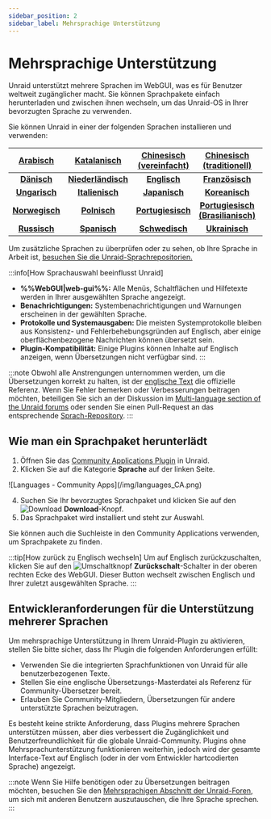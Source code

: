 ```yaml
---
sidebar_position: 2
sidebar_label: Mehrsprachige Unterstützung
---
```


# Mehrsprachige Unterstützung

Unraid unterstützt mehrere Sprachen im WebGUI, was es für Benutzer weltweit zugänglicher macht. Sie können Sprachpakete einfach herunterladen und zwischen ihnen wechseln, um das Unraid-OS in Ihrer bevorzugten Sprache zu verwenden.

Sie können Unraid in einer der folgenden Sprachen installieren und verwenden:

|  **[Arabisch](https://github.com/unraid/lang-ar_AR)**  |   **[Katalanisch](https://github.com/unraid/lang-ca_CA)**  | **[Chinesisch (vereinfacht)](https://github.com/unraid/lang-zh_CN)** |   **[Chinesisch (traditionell)](https://github.com/unraid/lang-zh_TW)**   | **[Kroatisch](https://github.com/unraid/lang-hr_HR)** |
| :----------------------------------------------------: | :--------------------------------------------------------: | :------------------------------------------------------------------: | :-----------------------------------------------------------------------: | :---------------------------------------------------: |
|   **[Dänisch](https://github.com/unraid/lang-da_DA)**  | **[Niederländisch](https://github.com/unraid/lang-nl_NL)** |         **[Englisch](https://github.com/unraid/lang-en_US)**         |          **[Französisch](https://github.com/unraid/lang-fr_FR)**          |  **[Deutsch](https://github.com/unraid/lang-de_DE)**  |
|  **[Ungarisch](https://github.com/unraid/lang-hu_HU)** |   **[Italienisch](https://github.com/unraid/lang-it_IT)**  |         **[Japanisch](https://github.com/unraid/lang-ja_JA)**        |           **[Koreanisch](https://github.com/unraid/lang-ko_KO)**          |  **[Lettisch](https://github.com/unraid/lang-lv_LV)** |
| **[Norwegisch](https://github.com/unraid/lang-no_NO)** |    **[Polnisch](https://github.com/unraid/lang-pl_PL)**    |       **[Portugiesisch](https://github.com/unraid/lang-pt_PT)**      | **[Portugiesisch (Brasilianisch)](https://github.com/unraid/lang-pt_BR)** | **[Rumänisch](https://github.com/unraid/lang-ro_RO)** |
|  **[Russisch](https://github.com/unraid/lang-ru_RU)**  |    **[Spanisch](https://github.com/unraid/lang-es_ES)**    |        **[Schwedisch](https://github.com/unraid/lang-sv_SE)**        |           **[Ukrainisch](https://github.com/unraid/lang-uk_UA)**          |                                                       |

Um zusätzliche Sprachen zu überprüfen oder zu sehen, ob Ihre Sprache in Arbeit ist, [besuchen Sie die Unraid-Sprachrepositorien.](https://github.com/unraid/language-templates)

:::info[How Sprachauswahl beeinflusst Unraid]

- **%%WebGUI|web-gui%%:** Alle Menüs, Schaltflächen und Hilfetexte werden in Ihrer ausgewählten Sprache angezeigt.
- **Benachrichtigungen:** Systembenachrichtigungen und Warnungen erscheinen in der gewählten Sprache.
- **Protokolle und Systemausgaben:** Die meisten Systemprotokolle bleiben aus Konsistenz- und Fehlerbehebungsgründen auf Englisch, aber einige oberflächenbezogene Nachrichten können übersetzt sein.
- **Plugin-Kompatibilität:** Einige Plugins können Inhalte auf Englisch anzeigen, wenn Übersetzungen nicht verfügbar sind.
  :::

:::note
Obwohl alle Anstrengungen unternommen werden, um die Übersetzungen korrekt zu halten, ist der [englische Text](https://github.com/unraid/lang-en_US) die offizielle Referenz. Wenn Sie Fehler bemerken oder Verbesserungen beitragen möchten, beteiligen Sie sich an der Diskussion im [Multi-language section of the Unraid forums](https://forums.unraid.net/forum/75-multi-language-section/) oder senden Sie einen Pull-Request an das entsprechende [Sprach-Repository](https://github.com/unraid/language-templates).
:::

## Wie man ein Sprachpaket herunterlädt

1. Öffnen Sie das [Community Applications Plugin](https://unraid.net/community/apps) in Unraid.
2. Klicken Sie auf die Kategorie **Sprache** auf der linken Seite.

<div style={{ margin: 'auto', maxWidth: '600px', display: 'flex', flexDirection: 'column', alignItems: 'center' }}>
  ![Languages - Community Apps](/img/languages_CA.png)
</div>

4. Suchen Sie Ihr bevorzugtes Sprachpaket und klicken Sie auf den ![Download](/img/download_button_icon.png) **Download**-Knopf.
5. Das Sprachpaket wird installiert und steht zur Auswahl.

Sie können auch die Suchleiste in den Community Applications verwenden, um Sprachpakete zu finden.

:::tip[How zurück zu Englisch wechseln]
Um auf Englisch zurückzuschalten, klicken Sie auf den ![Umschaltknopf](/img/switch_toggle_icon.png) **Zurückschalt**-Schalter in der oberen rechten Ecke des WebGUI. Dieser Button wechselt zwischen Englisch und Ihrer zuletzt ausgewählten Sprache.
:::

## Entwickleranforderungen für die Unterstützung mehrerer Sprachen

Um mehrsprachige Unterstützung in Ihrem Unraid-Plugin zu aktivieren, stellen Sie bitte sicher, dass Ihr Plugin die folgenden Anforderungen erfüllt:

- Verwenden Sie die integrierten Sprachfunktionen von Unraid für alle benutzerbezogenen Texte.
- Stellen Sie eine englische Übersetzungs-Masterdatei als Referenz für Community-Übersetzer bereit.
- Erlauben Sie Community-Mitgliedern, Übersetzungen für andere unterstützte Sprachen beizutragen.

Es besteht keine strikte Anforderung, dass Plugins mehrere Sprachen unterstützen müssen, aber dies verbessert die Zugänglichkeit und Benutzerfreundlichkeit für die globale Unraid-Community. Plugins ohne Mehrsprachunterstützung funktionieren weiterhin, jedoch wird der gesamte Interface-Text auf Englisch (oder in der vom Entwickler hartcodierten Sprache) angezeigt.

:::note
Wenn Sie Hilfe benötigen oder zu Übersetzungen beitragen möchten, besuchen Sie den [Mehrsprachigen Abschnitt der Unraid-Foren](https://forums.unraid.net/forum/75-multi-language-section/), um sich mit anderen Benutzern auszutauschen, die Ihre Sprache sprechen.
:::
